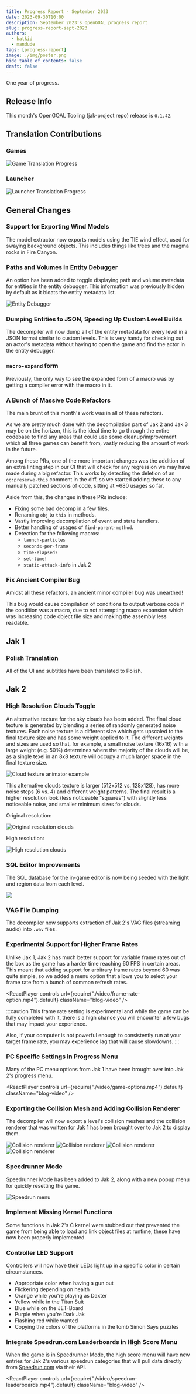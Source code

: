 ```yaml
---
title: Progress Report - September 2023
date: 2023-09-30T10:00
description: September 2023's OpenGOAL progress report
slug: progress-report-sept-2023
authors:
  - hatkid
  - mandude
tags: [progress-report]
image: ./img/poster.png
hide_table_of_contents: false
draft: false
---
```


<head>
  <meta name="twitter:card" content="summary_large_image" />
</head>

One year of progress.

<!--truncate-->

## Release Info

This month's OpenGOAL Tooling (jak-project repo) release is `0.1.42`.

<div className="row markdownMarginBottom">
  <div className="col col--12">
    <LauncherDownloadLink />
  </div>
</div>

## Translation Contributions

### Games

![Game Translation Progress](img/game-translation.png)

### Launcher

![Launcher Translation Progress](img/launcher-translation.png)

## General Changes

### Support for Exporting Wind Models <PRLink href="https://github.com/open-goal/jak-project/pull/2960"/>

The model extractor now exports models using the TIE wind effect, used for swaying background objects. This includes things like trees and the magma rocks in Fire Canyon.

### Paths and Volumes in Entity Debugger <PRLink href="https://github.com/open-goal/jak-project/pull/2942"/>

An option has been added to toggle displaying path and volume metadata for entities in the entity debugger. This information was previously hidden by default as it bloats the entity metadata list.

![Entity Debugger](img/entity-debug.png)

### Dumping Entities to JSON, Speeding Up Custom Level Builds <PRLink href="https://github.com/open-goal/jak-project/pull/2973"/>

The decompiler will now dump all of the entity metadata for every level in a JSON format similar to custom levels. This is very handy for checking out an actor's metadata without having to open the game and find the actor in the entity debugger.

### `macro-expand` form <PRLink href="https://github.com/open-goal/jak-project/pull/3000"/>

Previously, the only way to see the expanded form of a macro was by getting a compiler error with the macro in it.

### A Bunch of Massive Code Refactors <PRLink href="https://github.com/open-goal/jak-project/pull/2974"/> <PRLink href="https://github.com/open-goal/jak-project/pull/2987"/> <PRLink href="https://github.com/open-goal/jak-project/pull/2992"/> <PRLink href="https://github.com/open-goal/jak-project/pull/2995"/> <PRLink href="https://github.com/open-goal/jak-project/pull/2996"/> <PRLink href="https://github.com/open-goal/jak-project/pull/3001"/> <PRLink href="https://github.com/open-goal/jak-project/pull/3008"/> <PRLink href="https://github.com/open-goal/jak-project/pull/3014"/> <PRLink href="https://github.com/open-goal/jak-project/pull/3026"/> <PRLink href="https://github.com/open-goal/jak-project/pull/3018"/> <PRLink href="https://github.com/open-goal/jak-project/pull/3031"/>

The main brunt of this month's work was in all of these refactors.

As we are pretty much done with the decompilation part of Jak 2 and Jak 3 may be on the horizon, this is the ideal time to go through the entire codebase to find any areas that could use some cleanup/improvement which all three games can benefit from, vastly reducing the amount of work in the future.

Among these PRs, one of the more important changes was the addition of an extra linting step in our CI that will check for any regression we may have made during a big refactor. This works by detecting the deletion of an `og:preserve-this` comment in the diff, so we started adding these to any manually patched sections of code, sitting at ~680 usages so far.

Aside from this, the changes in these PRs include:

- Fixing some bad decomp in a few files.
- Renaming `obj` to `this` in methods.
- Vastly improving decompilation of event and state handlers.
- Better handling of usages of `find-parent-method`.
- Detection for the following macros:
  - `launch-particles`
  - `seconds-per-frame`
  - `time-elapsed?`
  - `set-time!`
  - `static-attack-info` in Jak 2

### Fix Ancient Compiler Bug <PRLink href="https://github.com/open-goal/jak-project/pull/3030"/>

Amidst all these refactors, an ancient minor compiler bug was unearthed!

This bug would cause compilation of conditions to output verbose code if the condition was a macro, due to not attempting macro expansion which was increasing code object file size and making the assembly less readable.

## Jak 1

### Polish Translation <PRLink href="https://github.com/open-goal/jak-project/pull/2961"/>

All of the UI and subtitles have been translated to Polish.

## Jak 2

### High Resolution Clouds Toggle <PRLink href="https://github.com/open-goal/jak-project/pull/2951"/>

An alternative texture for the sky clouds has been added. The final cloud texture is generated by blending a series of randomly generated noise textures. Each noise texture is a different size which gets upscaled to the final texture size and has some weight applied to it. The different weights and sizes are used so that, for example, a small noise texture (16x16) with a large weight (e.g. 50%) determines where the majority of the clouds will be, as a single texel in an 8x8 texture will occupy a much larger space in the final texture size.

![Cloud texture animator example](img/hires-sky-noise-example.png)

This alternative clouds texture is larger (512x512 vs. 128x128), has more noise steps (6 vs. 4) and different weight patterns. The final result is a higher resolution look (less noticeable "squares") with slightly less noticeable noise, and smaller minimum sizes for clouds.

Original resolution:

![Original resolution clouds](img/clouds-lowres.png)

High resolution:

![High resolution clouds](img/clouds-hires.png)

### SQL Editor Improvements <PRLink href="https://github.com/open-goal/jak-project/pull/2954"/>

The SQL database for the in-game editor is now being seeded with the light and region data from each level.

![](img/sql-editor.png)

### VAG File Dumping <PRLink href="https://github.com/open-goal/jak-project/pull/2969"/>

The decompiler now supports extraction of Jak 2's VAG files (streaming audio) into `.wav` files.

### Experimental Support for Higher Frame Rates <PRLink href="https://github.com/open-goal/jak-project/pull/2962"/>

Unlike Jak 1, Jak 2 has much better support for variable frame rates out of the box as the game has a harder time reaching 60 FPS in certain areas.
This meant that adding support for arbitrary frame rates beyond 60 was quite simple, so we added a menu option that allows you to select your frame rate from a bunch of common refresh rates.

<ReactPlayer
  controls
  url={require("./video/frame-rate-option.mp4").default}
  className="blog-video"
/>

:::caution
This frame rate setting is experimental and while the game can be fully completed with it, there is a high chance you will encounter a few bugs that may impact your experience.

Also, if your computer is not powerful enough to consistently run at your target frame rate, you may experience lag that will cause slowdowns.
:::

### PC Specific Settings in Progress Menu <PRLink href="https://github.com/open-goal/jak-project/pull/2968"/> <PRLink href="https://github.com/open-goal/jak-project/pull/3003"/>

Many of the PC menu options from Jak 1 have been brought over into Jak 2's progress menu.

<ReactPlayer
  controls
  url={require("./video/game-options.mp4").default}
  className="blog-video"
/>

### Exporting the Collision Mesh and Adding Collision Renderer <PRLink href="https://github.com/open-goal/jak-project/pull/2977"/> <PRLink href="https://github.com/open-goal/jak-project/pull/3010"/>

The decompiler will now export a level's collision meshes and the collision renderer that was written for Jak 1 has been brought over to Jak 2 to display them.

![Collision renderer](img/collision-renderer0.png)
![Collision renderer](img/collision-renderer1.png)
![Collision renderer](img/collision-renderer2.png)
![Collision renderer](img/collision-renderer3.png)

### Speedrunner Mode <PRLink href="https://github.com/open-goal/jak-project/pull/2976"/>

Speedrunner Mode has been added to Jak 2, along with a new popup menu for quickly resetting the game.

![Speedrun menu](img/speedrun-menu.png)

### Implement Missing Kernel Functions <PRLink href="https://github.com/open-goal/jak-project/pull/3005"/>

Some functions in Jak 2's C kernel were stubbed out that prevented the game from being able to load and link object files at runtime, these have now been properly implemented.

### Controller LED Support <PRLink href="https://github.com/open-goal/jak-project/pull/3035"/>

Controllers will now have their LEDs light up in a specific color in certain circumstances.

- Appropriate color when having a gun out
- Flickering depending on health
- Orange while you're playing as Daxter
- Yellow while in the Titan Suit
- Blue while on the JET-Board
- Purple when you're Dark Jak
- Flashing red while wanted
- Copying the colors of the platforms in the tomb Simon Says puzzles

### Integrate Speedrun.com Leaderboards in High Score Menu <PRLink href="https://github.com/open-goal/jak-project/pull/3037"/>

When the game is in Speedrunner Mode, the high score menu will have new entries for Jak 2's various speedrun categories that will pull data directly from [Speedrun.com](https://www.speedrun.com/jak2) via their API.

<ReactPlayer
  controls
  url={require("./video/speedrun-leaderboards.mp4").default}
  className="blog-video"
/>
